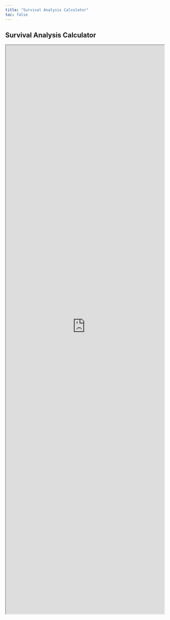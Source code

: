 ```yaml
---
title: "Survival Analysis Calculator"
toc: false
---
```


## Survival Analysis Calculator

<iframe height="1800" width="100%" frameborder="1" src="https://zp1mwp-jean0victor-kwizera.shinyapps.io/SurvivalAnalysisCalculator/"> </iframe>
